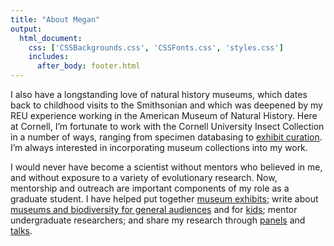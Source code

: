 ```yaml
--- 
title: "About Megan"
output: 
  html_document:
    css: ['CSSBackgrounds.css', 'CSSFonts.css', 'styles.css']
    includes:
      after_body: footer.html
---
```



I also have a longstanding love of natural history museums, which dates back to childhood visits to the Smithsonian and which was deepened by my REU experience working in the American Museum of Natural History. Here at Cornell, I'm fortunate to work with the Cornell University Insect Collection in a number of ways, ranging from specimen databasing to [exhibit curation](https://www.museumoftheearth.org/six-legged-science). I'm always interested in incorporating museum collections into my work. 

I would never have become a scientist without mentors who believed in me, and without exposure to a variety of evolutionary research. Now, mentorship and outreach are important components of my role as a graduate student. I have helped put together [museum exhibits](https://www.museumoftheearth.org/six-legged-science); write about [museums and biodiversity for general audiences](https://www.priweb.org/blog-post/insects-under-threat-the-role-of-natural-history-collections-in-biodiversity-conservation) and for [kids](https://kids.frontiersin.org/articles/10.3389/frym.2023.1048608); mentor undergraduate researchers; and share my research through [panels](https://youtu.be/HZ0WdZk84wM) and [talks](https://www.youtube.com/watch?v=S__qv9kKUlY). 